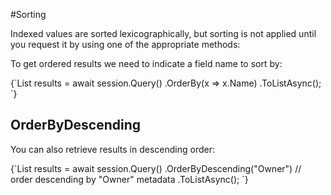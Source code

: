 
#Sorting

Indexed values are sorted lexicographically, but sorting is not applied until you request it by using one of the appropriate methods:



To get ordered results we need to indicate a field name to sort by:

<TabItem value="sorting_1" label="sorting_1">
<CodeBlock language="csharp">
{`List<FileHeader> results = await session.Query()
							.OrderBy(x => x.Name)
							.ToListAsync();
`}
</CodeBlock>
</TabItem>

## OrderByDescending

You can also retrieve results in descending order:

<TabItem value="sorting_2" label="sorting_2">
<CodeBlock language="csharp">
{`List<FileHeader> results = await session.Query()
							.OrderByDescending("Owner") // order descending by "Owner" metadata 
							.ToListAsync();
`}
</CodeBlock>
</TabItem>


